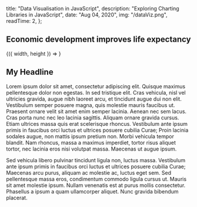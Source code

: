 
  title: "Data Visualisation in JavaScript",
  description: "Exploring Charting Libraries in JavaScript",
  date: "Aug 04, 2020",
  img: "/dataViz.png",
  readTime: 2,
};


<h2>Economic development improves life expectancy</h2>
<div style={{ height: 550, width: "100%", margin: "0 0 50px 0" }}>
  <ParentSize>
    {({ width, height }) => <ScatterPlot width={width} height={height} />}
  </ParentSize>
</div>

## My Headline

Lorem ipsum dolor sit amet, consectetur adipiscing elit. Quisque maximus pellentesque dolor non egestas. In sed tristique elit. Cras vehicula, nisl vel ultricies gravida, augue nibh laoreet arcu, et tincidunt augue dui non elit. Vestibulum semper posuere magna, quis molestie mauris faucibus ut. Praesent ornare velit sit amet enim semper lacinia. Aenean nec sem lacus. Cras porta nunc nec leo lacinia sagittis. Aliquam ornare gravida cursus. Etiam ultrices massa quis erat scelerisque rhoncus. Vestibulum ante ipsum primis in faucibus orci luctus et ultrices posuere cubilia Curae; Proin lacinia sodales augue, non mattis ipsum pretium non. Morbi vehicula tempor blandit. Nam rhoncus, massa a maximus imperdiet, tortor risus aliquet tortor, nec lacinia eros nisi volutpat massa. Maecenas ut augue ipsum.

Sed vehicula libero pulvinar
tincidunt ligula non, luctus massa. Vestibulum ante ipsum primis in faucibus orci luctus et ultrices posuere cubilia Curae; Maecenas arcu purus, aliquam ac molestie ac, luctus eget sem. Sed pellentesque massa eros, condimentum commodo ligula cursus ut. Mauris sit amet molestie ipsum. Nullam venenatis est at purus mollis consectetur. Phasellus a ipsum a quam ullamcorper aliquet. Nunc gravida bibendum placerat.
